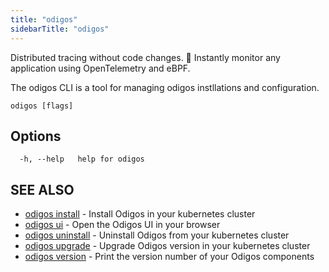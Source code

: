 ```yaml
---
title: "odigos"
sidebarTitle: "odigos"
---
```


Distributed tracing without code changes. 🚀 Instantly monitor any application using OpenTelemetry and eBPF.

The odigos CLI is a tool for managing odigos instllations and configuration.

```
odigos [flags]
```

## Options

```
  -h, --help   help for odigos
```

## SEE ALSO

* [odigos install](odigos_install)	- Install Odigos in your kubernetes cluster
* [odigos ui](odigos_ui)    - Open the Odigos UI in your browser
* [odigos uninstall](odigos_uninstall)	- Uninstall Odigos from your kubernetes cluster
* [odigos upgrade](odigos_upgrade)	- Upgrade Odigos version in your kubernetes cluster
* [odigos version](odigos_version)	- Print the version number of your Odigos components
